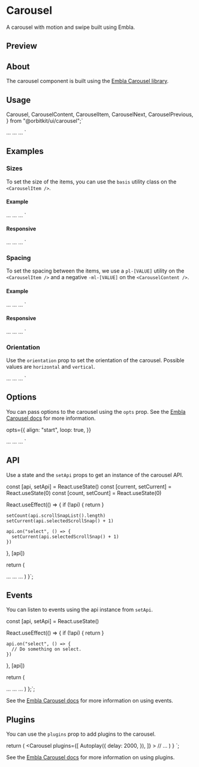 

<Meta of={CarouselStories} />

<PrimitiveDocsButton
  docsUrl='https://www.embla-carousel.com/get-started/react'
  apiReferenceUrl='https://www.embla-carousel.com/api'
/>

# Carousel

A carousel with motion and swipe built using Embla.

## Preview

<Canvas of={CarouselStories.Default} />

## About

The carousel component is built using the [Embla Carousel library](https://www.embla-carousel.com/).

## Usage

  Carousel,
  CarouselContent,
  CarouselItem,
  CarouselNext,
  CarouselPrevious,
} from "@orbitkit/ui/carousel";`

  <CarouselContent>
    <CarouselItem>...</CarouselItem>
    <CarouselItem>...</CarouselItem>
    <CarouselItem>...</CarouselItem>
  </CarouselContent>
  <CarouselPrevious />
  <CarouselNext />
</Carousel>`

<Source code={importCode} language='ts' dark />
<Source code={usageCode} language='tsx' dark />

## Examples

### Sizes

To set the size of the items, you can use the `basis` utility class on the `<CarouselItem />`.

<Canvas of={CarouselStories.Sizes} />

#### Example

<Carousel>
  <CarouselContent>
    <CarouselItem className="basis-1/3">...</CarouselItem>
    <CarouselItem className="basis-1/3">...</CarouselItem>
    <CarouselItem className="basis-1/3">...</CarouselItem>
  </CarouselContent>
</Carousel>`

<Source code={sizesExampleCode} language='tsx' dark />

#### Responsive

<Carousel>
  <CarouselContent>
    <CarouselItem className="md:basis-1/2 lg:basis-1/3">...</CarouselItem>
    <CarouselItem className="md:basis-1/2 lg:basis-1/3">...</CarouselItem>
    <CarouselItem className="md:basis-1/2 lg:basis-1/3">...</CarouselItem>
  </CarouselContent>
</Carousel>`

<Source code={sizesResponsiveExampleCode} language='tsx' dark />

### Spacing

To set the spacing between the items, we use a `pl-[VALUE]` utility on the `<CarouselItem />` and a negative `-ml-[VALUE]` on the `<CarouselContent />`.

<Canvas of={CarouselStories.Spacing} />

#### Example

  <CarouselContent className="-ml-4">
    <CarouselItem className="pl-4">...</CarouselItem>
    <CarouselItem className="pl-4">...</CarouselItem>
    <CarouselItem className="pl-4">...</CarouselItem>
  </CarouselContent>
</Carousel>`

<Source code={spacingExampleCode} language='tsx' dark />

#### Responsive

  <CarouselContent className="-ml-2 md:-ml-4">
    <CarouselItem className="pl-2 md:pl-4">...</CarouselItem>
    <CarouselItem className="pl-2 md:pl-4">...</CarouselItem>
    <CarouselItem className="pl-2 md:pl-4">...</CarouselItem>
  </CarouselContent>
</Carousel>`

### Orientation

Use the `orientation` prop to set the orientation of the carousel. Possible values are `horizontal` and `vertical`.

<Canvas of={CarouselStories.Orientation} />

  <CarouselContent>
    <CarouselItem>...</CarouselItem>
    <CarouselItem>...</CarouselItem>
    <CarouselItem>...</CarouselItem>
  </CarouselContent>
</Carousel>`

<Source code={orientationExampleCode} language='tsx' dark />

## Options

You can pass options to the carousel using the `opts` prop. See the [Embla Carousel docs](https://www.embla-carousel.com/api/options/) for more information.

  opts={{
    align: "start",
    loop: true,
  }}
>
  <CarouselContent>
    <CarouselItem>...</CarouselItem>
    <CarouselItem>...</CarouselItem>
    <CarouselItem>...</CarouselItem>
  </CarouselContent>
</Carousel>
`

<Source code={optionsExampleCode} language='tsx' dark />

## API

Use a state and the `setApi` props to get an instance of the carousel API.

<Canvas of={CarouselStories.WithSlideNumber} />


  const [api, setApi] = React.useState<CarouselApi>()
  const [current, setCurrent] = React.useState(0)
  const [count, setCount] = React.useState(0)

React.useEffect(() => {
if (!api) {
return
}

    setCount(api.scrollSnapList().length)
    setCurrent(api.selectedScrollSnap() + 1)

    api.on("select", () => {
      setCurrent(api.selectedScrollSnap() + 1)
    })

}, [api])

return (

<Carousel setApi={setApi}>
  <CarouselContent>
    <CarouselItem>...</CarouselItem>
    <CarouselItem>...</CarouselItem>
    <CarouselItem>...</CarouselItem>
  </CarouselContent>
</Carousel>
) }`;

## Events

You can listen to events using the api instance from `setApi`.


  const [api, setApi] = React.useState<CarouselApi>()

React.useEffect(() => {
if (!api) {
return
}

    api.on("select", () => {
      // Do something on select.
    })

}, [api])

return (

<Carousel setApi={setApi}>
  <CarouselContent>
    <CarouselItem>...</CarouselItem>
    <CarouselItem>...</CarouselItem>
    <CarouselItem>...</CarouselItem>
  </CarouselContent>
</Carousel>
) };`;

<Source code={eventsCode} language='tsx' dark />

See the [Embla Carousel docs](https://www.embla-carousel.com/api/events/) for more information on using events.

## Plugins

You can use the `plugins` prop to add plugins to the carousel.


  return (
    <Carousel
      plugins={[
        Autoplay({
          delay: 2000,
        }),
      ]}
    >
      // ...
    </Carousel>
  )
}
`;

<Source code={pluginsExampleCode} language='tsx' dark />

<Canvas of={CarouselStories.Autoplay} />

See the [Embla Carousel docs](https://www.embla-carousel.com/api/plugins/) for more information on using plugins.
